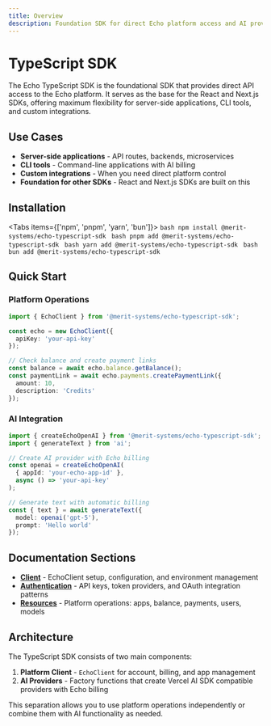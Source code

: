 ```yaml
---
title: Overview
description: Foundation SDK for direct Echo platform access and AI provider integration
---
```


# TypeScript SDK

The Echo TypeScript SDK is the foundational SDK that provides direct API access to the Echo platform. It serves as the base for the React and Next.js SDKs, offering maximum flexibility for server-side applications, CLI tools, and custom integrations.

## Use Cases

- **Server-side applications** - API routes, backends, microservices
- **CLI tools** - Command-line applications with AI billing
- **Custom integrations** - When you need direct platform control
- **Foundation for other SDKs** - React and Next.js SDKs are built on this

## Installation

<Tabs items={['npm', 'pnpm', 'yarn', 'bun']}>
  <Tab value="npm">
    ```bash
    npm install @merit-systems/echo-typescript-sdk
    ```
  </Tab>
  <Tab value="pnpm">
    ```bash
    pnpm add @merit-systems/echo-typescript-sdk
    ```
  </Tab>
  <Tab value="yarn">
    ```bash
    yarn add @merit-systems/echo-typescript-sdk
    ```
  </Tab>
  <Tab value="bun">
    ```bash
    bun add @merit-systems/echo-typescript-sdk
    ```
  </Tab>
</Tabs>

## Quick Start

### Platform Operations

```typescript
import { EchoClient } from '@merit-systems/echo-typescript-sdk';

const echo = new EchoClient({
  apiKey: 'your-api-key'
});

// Check balance and create payment links
const balance = await echo.balance.getBalance();
const paymentLink = await echo.payments.createPaymentLink({
  amount: 10,
  description: 'Credits'
});
```

### AI Integration

```typescript
import { createEchoOpenAI } from '@merit-systems/echo-typescript-sdk';
import { generateText } from 'ai';

// Create AI provider with Echo billing
const openai = createEchoOpenAI(
  { appId: 'your-echo-app-id' },
  async () => 'your-api-key'
);

// Generate text with automatic billing
const { text } = await generateText({
  model: openai('gpt-5'),
  prompt: 'Hello world'
});
```

## Documentation Sections

- **[Client](/docs/typescript-sdk/client)** - EchoClient setup, configuration, and environment management
- **[Authentication](/docs/typescript-sdk/authentication)** - API keys, token providers, and OAuth integration patterns
- **[Resources](/docs/typescript-sdk/resources)** - Platform operations: apps, balance, payments, users, models

## Architecture

The TypeScript SDK consists of two main components:

1. **Platform Client** - `EchoClient` for account, billing, and app management
2. **AI Providers** - Factory functions that create Vercel AI SDK compatible providers with Echo billing

This separation allows you to use platform operations independently or combine them with AI functionality as needed.